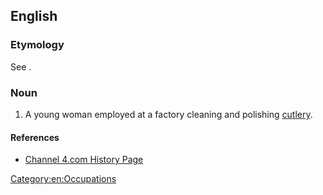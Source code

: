 ==English==

===Etymology===
See {{m|en|buff||to polish}}.

===Noun===
{{en-noun|es}}

# {{lb|en|British|obsolete}} A young woman employed at a factory cleaning and polishing [[cutlery]].

====References====
* [http://www.channel4.com/history/microsites/W/worstjobs/victorian2.html#3 Channel 4.com History Page]

[[Category:en:Occupations]]